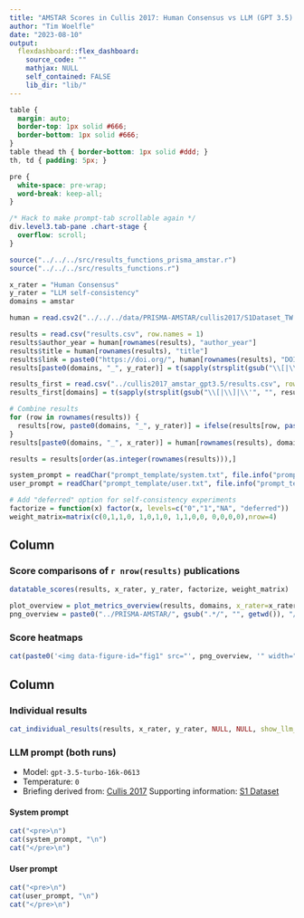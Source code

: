 ```yaml
---
title: "AMSTAR Scores in Cullis 2017: Human Consensus vs LLM (GPT 3.5) - self-consistency"
author: "Tim Woelfle"
date: "2023-08-10"
output: 
  flexdashboard::flex_dashboard:
    source_code: ""
    mathjax: NULL
    self_contained: FALSE
    lib_dir: "lib/"
---
```


```css
table {
  margin: auto;
  border-top: 1px solid #666;
  border-bottom: 1px solid #666;
}
table thead th { border-bottom: 1px solid #ddd; }
th, td { padding: 5px; }

pre {
  white-space: pre-wrap;
  word-break: keep-all;
}

/* Hack to make prompt-tab scrollable again */
div.level3.tab-pane .chart-stage {
  overflow: scroll;
}
```

```r
source("../../../src/results_functions_prisma_amstar.r")
source("../../../src/results_functions.r")

x_rater = "Human Consensus"
y_rater = "LLM self-consistency"
domains = amstar

human = read.csv2("../../../data/PRISMA-AMSTAR/cullis2017/S1Dataset_TW.csv", row.names = 1, na.strings = NULL)

results = read.csv("results.csv", row.names = 1)
results$author_year = human[rownames(results), "author_year"]
results$title = human[rownames(results), "title"]
results$link = paste0("https://doi.org/", human[rownames(results), "DOI"])
results[paste0(domains, "_", y_rater)] = t(sapply(strsplit(gsub("\\[|\\]|\\'", "", results$llm_scores), ", ", fixed=T), as.character)) # strtoi

results_first = read.csv("../cullis2017_amstar_gpt3.5/results.csv", row.names = 1)
results_first[domains] = t(sapply(strsplit(gsub("\\[|\\]|\\'", "", results_first$llm_scores), ", ", fixed=T), as.character)) # strtoi

# Combine results
for (row in rownames(results)) {
  results[row, paste0(domains, "_", y_rater)] = ifelse(results[row, paste0(domains, "_", y_rater)] == results_first[row, domains], results[row, paste0(domains, "_", y_rater)], "deferred")
}
results[paste0(domains, "_", x_rater)] = human[rownames(results), domains]

results = results[order(as.integer(rownames(results))),]

system_prompt = readChar("prompt_template/system.txt", file.info("prompt_template/system.txt")$size)
user_prompt = readChar("prompt_template/user.txt", file.info("prompt_template/user.txt")$size)

# Add "deferred" option for self-consistency experiments
factorize = function(x) factor(x, levels=c("0","1","NA", "deferred"))
weight_matrix=matrix(c(0,1,1,0, 1,0,1,0, 1,1,0,0, 0,0,0,0),nrow=4)
```

Column {data-width=55}
-------------------------------------

### Score comparisons of `r nrow(results)` publications

```r
datatable_scores(results, x_rater, y_rater, factorize, weight_matrix)
```

```r
plot_overview = plot_metrics_overview(results, domains, x_rater=x_rater, y_rater=y_rater, factorize, weight_matrix, nrow=4)
png_overview = paste0("../PRISMA-AMSTAR/", gsub(".*/", "", getwd()), "/results/human_consensus_", length(domains), "_domains_", nrow(weight_matrix), "_options.png")
```

### Score heatmaps {data-height=720}

```r
cat(paste0('<img data-figure-id="fig1" src="', png_overview, '" width="1536" onclick="window.open(this.src)" style="cursor: pointer">'))
```

Column {data-width=45 .tabset}
-------------------------------------

### Individual results

```r
cat_individual_results(results, x_rater, y_rater, NULL, NULL, show_llm_message = F)
```

### LLM prompt (both runs)

* Model: `gpt-3.5-turbo-16k-0613`
* Temperature: `0`
* Briefing derived from: [Cullis 2017](https://doi.org/10.1371/journal.pone.0175213) Supporting information: [S1 Dataset](https://doi.org/10.1371/journal.pone.0175213.s004)

#### System prompt

```r
cat("<pre>\n")
cat(system_prompt, "\n")
cat("</pre>\n")
```

#### User prompt

```r
cat("<pre>\n")
cat(user_prompt, "\n")
cat("</pre>\n")
```
